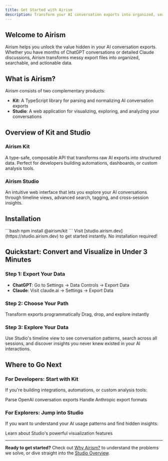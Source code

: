 ```yaml
---
title: Get Started with Airism
description: Transform your AI conversation exports into organized, searchable data with Airism Kit and Studio
---
```


## Welcome to Airism

Airism helps you unlock the value hidden in your AI conversation exports. Whether you have months of ChatGPT conversations or detailed Claude discussions, Airism transforms messy export files into organized, searchable, and actionable data.

## What is Airism?

Airism consists of two complementary products:

- **Kit**: A TypeScript library for parsing and normalizing AI conversation exports
- **Studio**: A web application for visualizing, exploring, and analyzing your conversations

## Overview of Kit and Studio

### Airism Kit
A type-safe, composable API that transforms raw AI exports into structured data. Perfect for developers building automations, dashboards, or custom analysis tools.

### Airism Studio  
An intuitive web interface that lets you explore your AI conversations through timeline views, advanced search, tagging, and cross-session insights.

## Installation

<Tabs>
  <TabItem label="Kit (npm)">
    ```bash
    npm install @airism/kit
    ```
  </TabItem>
  <TabItem label="Studio (web)">
    Visit [studio.airism.dev](https://studio.airism.dev) to get started instantly. No installation required!
  </TabItem>
</Tabs>

## Quickstart: Convert and Visualize in Under 3 Minutes

### Step 1: Export Your Data
- **ChatGPT**: Go to Settings → Data Controls → Export Data
- **Claude**: Visit claude.ai → Settings → Export Data

### Step 2: Choose Your Path

<CardGrid>
    <IconLinkCard title="Parse with Kit" icon="code" href="/kit/chatgpt">
        <OpenAi font-size="3rem" />
        Transform exports programmatically
    </IconLinkCard>
    <IconLinkCard title="Visualize with Studio" icon="open-book" href="/studio/chatgpt">
        <Anthropic font-size="3rem" />
        Drag, drop, and explore instantly
    </IconLinkCard>
</CardGrid>

### Step 3: Explore Your Data
Use Studio's timeline view to see conversation patterns, search across all sessions, and discover insights you never knew existed in your AI interactions.

## Where to Go Next

### For Developers: Start with Kit
If you're building integrations, automations, or custom analysis tools:

<CardGrid>
    <IconLinkCard title="ChatGPT Parsing" icon="puzzle" href="/kit/chatgpt">
        <OpenAi font-size="3rem" />
        Parse OpenAI conversation exports
    </IconLinkCard>
    <IconLinkCard title="Claude Parsing" icon="puzzle" href="/kit/claude">
        <Anthropic font-size="3rem" />
        Handle Anthropic export formats
    </IconLinkCard>
</CardGrid>

### For Explorers: Jump into Studio
If you want to understand your AI usage patterns and find hidden insights:

<IconLinkCard title="Studio Overview" icon="list-format" href="/welcome/03-studio/">
    Learn about Studio's powerful visualization features
</IconLinkCard>

---

**Ready to get started?** Check out [Why Airism?](/welcome/02-why-airism/) to understand the problems we solve, or dive straight into the [Studio Overview](/welcome/03-studio/).